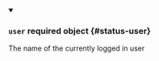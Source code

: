 


<details className="config-field" data-expandable="true" open>
<summary>

### `user` <span className="config-field-required" data-required="false">required</span> <span className="config-field-type">object</span> <span className="config-field-default"></span> <span className="config-field-enum"></span> {#status-user}

The name of the currently logged in user

</summary>

<PartialUserreference />


</details>
